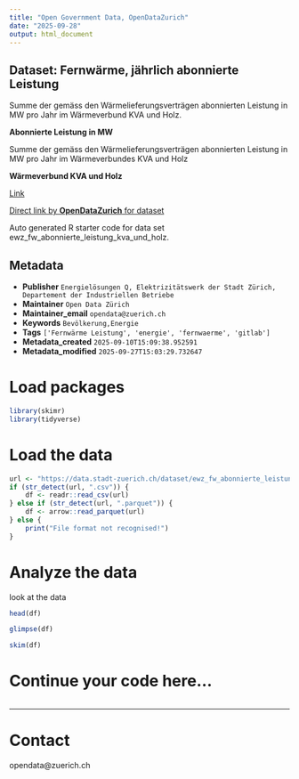 ```yaml
---
title: "Open Government Data, OpenDataZurich"
date: "2025-09-28"
output: html_document
---
```


## Dataset: Fernwärme, jährlich abonnierte Leistung

Summe der gemäss den Wärmelieferungsverträgen abonnierten Leistung in MW pro Jahr im Wärmeverbund KVA und Holz.

**Abonnierte Leistung in MW**

Summe der gemäss den Wärmelieferungsverträgen abonnierten Leistung in MW pro Jahr im Wärmeverbundes KVA und Holz

**Wärmeverbund KVA und Holz**

[Link](https://www.ewz.ch/de/geschaeftskunden/immobilien/referenzen-projekte/waermeverbund-kva-holz.html)



[Direct link by **OpenDataZurich** for dataset](https://data.stadt-zuerich.ch/dataset/ewz_fw_abonnierte_leistung_kva_und_holz)

Auto generated R starter code for data set ewz_fw_abonnierte_leistung_kva_und_holz.

## Metadata

- **Publisher** `Energielösungen Q, Elektrizitätswerk der Stadt Zürich, Departement der Industriellen Betriebe`
- **Maintainer** `Open Data Zürich`
- **Maintainer_email** `opendata@zuerich.ch`
- **Keywords** `Bevölkerung,Energie`
- **Tags** `['Fernwärme Leistung', 'energie', 'fernwaerme', 'gitlab']`
- **Metadata_created** `2025-09-10T15:09:38.952591`
- **Metadata_modified** `2025-09-27T15:03:29.732647`


# Load packages

```r
library(skimr)
library(tidyverse)
```

# Load the data

```r
url <- "https://data.stadt-zuerich.ch/dataset/ewz_fw_abonnierte_leistung_kva_und_holz/download/ewz_fw_abonnierte_leistung_kva_und_holz.csv"
if (str_detect(url, ".csv")) {
    df <- readr::read_csv(url)
} else if (str_detect(url, ".parquet")) {
    df <- arrow::read_parquet(url)
} else {
    print("File format not recognised!")
}
```

# Analyze the data

look at the data
```r
head(df)
```

```r
glimpse(df)
```

```r
skim(df)
```

# Continue your code here...

```r

```

------------------------------------------------------------------------

# Contact

opendata@zuerich.ch
